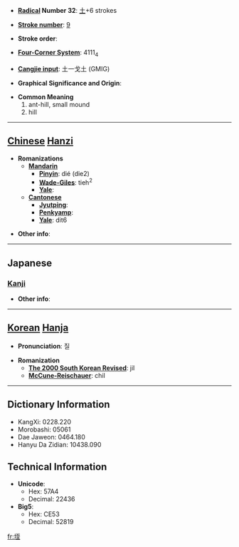* '''[[Wiktionary:Chinese radical index| Radical]] Number 32''': [[Wiktionary:Chinese radical index 土|土]]+6 strokes

* '''[[Wiktionary:Chinese total strokes index|Stroke number]]''': [[Wiktionary:Chinese total strokes index 9|9]]

* '''Stroke order''': 

* '''[[Wiktionary:Chinese four corner index|Four-Corner System]]''': 4111<sub>4</sub>

* '''[[Wiktionary:Chinese Cangjie index|Cangjie input]]''': 土一戈土 (GMIG)

* '''Graphical Significance and Origin''': 

* '''Common Meaning'''
*#ant-hill, small mound
*# hill


----

== [[Chinese]] [[Hanzi]] ==

* '''Romanizations'''
** '''[[Mandarin]]'''
*** '''[[Pinyin]]''': dié (die2)
*** '''[[Wade-Giles]]''': tieh<sup>2</sup>
*** '''[[Yale]]''': 
** '''[[Cantonese]]'''
*** '''[[Jyutping]]''':
*** '''[[Penkyamp]]''': 
*** '''[[Yale]]''': dit6

* '''Other info''': 

----

==Japanese==
===[[Kanji]]===
{{kanji|on readings=[[てつ]] (tetsu)|kun readings=[[ありずか]] (arizuka)}}

* '''Other info''':  

----

== [[Korean]] [[Hanja]] ==

* '''Pronunciation''': 질

* '''Romanization'''
** '''[[The 2000 South Korean Revised Romanization|The 2000 South Korean Revised]]''': jil
** '''[[McCune-Reischauer]]''': chil

----

== Dictionary Information ==

* KangXi: 0228.220
* Morobashi: 05061
* Dae Jaweon: 0464.180
* Hanyu Da Zidian: 10438.090

== Technical Information ==

* '''Unicode''':
** Hex: 57A4
** Decimal: 22436
* '''Big5''':
** Hex: CE53
** Decimal: 52819

[[fr:垤]]